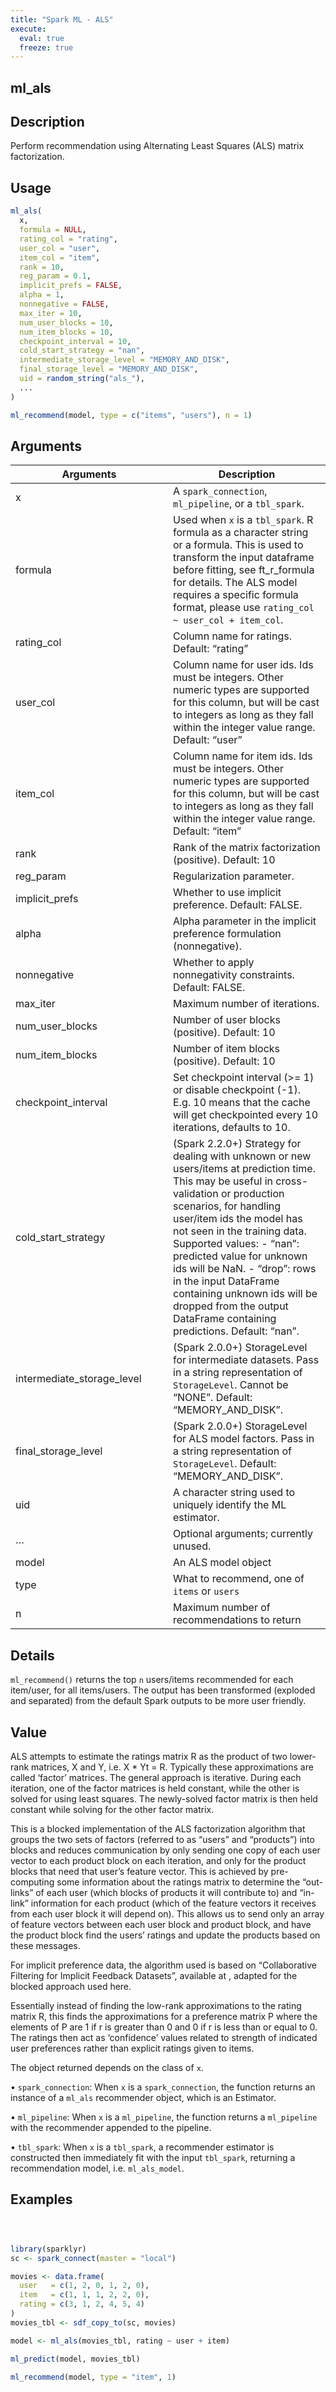 ```yaml
---
title: "Spark ML - ALS"
execute:
  eval: true
  freeze: true
---
```


## ml_als

## Description
Perform recommendation using Alternating Least Squares (ALS) matrix factorization.


## Usage
```r
ml_als(
  x,
  formula = NULL,
  rating_col = "rating",
  user_col = "user",
  item_col = "item",
  rank = 10,
  reg_param = 0.1,
  implicit_prefs = FALSE,
  alpha = 1,
  nonnegative = FALSE,
  max_iter = 10,
  num_user_blocks = 10,
  num_item_blocks = 10,
  checkpoint_interval = 10,
  cold_start_strategy = "nan",
  intermediate_storage_level = "MEMORY_AND_DISK",
  final_storage_level = "MEMORY_AND_DISK",
  uid = random_string("als_"),
  ...
)

ml_recommend(model, type = c("items", "users"), n = 1)
```

## Arguments
|Arguments|Description|
|---|---|
| x | A `spark_connection`, `ml_pipeline`, or a `tbl_spark`. |
| formula | Used when `x` is a `tbl_spark`. R formula as a character string or a formula. This is used to transform the input dataframe before fitting, see ft_r_formula for details. The ALS model requires a specific formula format, please use `rating_col ~ user_col + item_col`. |
| rating_col | Column name for ratings. Default: "rating" |
| user_col | Column name for user ids. Ids must be integers. Other numeric types are supported for this column, but will be cast to integers as long as they fall within the integer value range. Default: "user" |
| item_col | Column name for item ids. Ids must be integers. Other numeric types are supported for this column, but will be cast to integers as long as they fall within the integer value range. Default: "item" |
| rank | Rank of the matrix factorization (positive). Default: 10 |
| reg_param | Regularization parameter. |
| implicit_prefs | Whether to use implicit preference. Default: FALSE. |
| alpha | Alpha parameter in the implicit preference formulation (nonnegative). |
| nonnegative | Whether to apply nonnegativity constraints. Default: FALSE. |
| max_iter | Maximum number of iterations. |
| num_user_blocks | Number of user blocks (positive). Default: 10 |
| num_item_blocks | Number of item blocks (positive). Default: 10 |
| checkpoint_interval | Set checkpoint interval (>= 1) or disable checkpoint (-1). E.g. 10 means that the cache will get checkpointed every 10 iterations, defaults to 10. |
| cold_start_strategy | (Spark 2.2.0+) Strategy for dealing with unknown or new users/items at prediction time. This may be useful in cross-validation or production scenarios, for handling user/item ids the model has not seen in the training data. Supported values: - "nan": predicted value for unknown ids will be NaN. - "drop": rows in the input DataFrame containing unknown ids will be dropped from the output DataFrame containing predictions. Default: "nan". |
| intermediate_storage_level | (Spark 2.0.0+) StorageLevel for intermediate datasets. Pass in a string representation of `StorageLevel`. Cannot be "NONE". Default: "MEMORY_AND_DISK". |
| final_storage_level | (Spark 2.0.0+) StorageLevel for ALS model factors. Pass in a string representation of `StorageLevel`. Default: "MEMORY_AND_DISK". |
| uid | A character string used to uniquely identify the ML estimator. |
| ... | Optional arguments; currently unused. |
| model | An ALS model object |
| type | What to recommend, one of `items` or `users` |
| n | Maximum number of recommendations to return |

## Details
`ml_recommend()` returns the top `n` users/items recommended for each item/user, for all items/users. The output has been transformed (exploded and separated) from the default Spark outputs to be more user friendly.

## Value

ALS attempts to estimate the ratings matrix R as the product of two lower-rank matrices, X and Y, i.e. X * Yt = R. Typically these approximations are called 'factor' matrices. The general approach is iterative. During each iteration, one of the factor matrices is held constant, while the other is solved for using least squares. The newly-solved factor matrix is then held constant while solving for the other factor matrix. 



 This is a blocked implementation of the ALS factorization algorithm that groups the two sets of factors (referred to as "users" and "products") into blocks and reduces communication by only sending one copy of each user vector to each product block on each iteration, and only for the product blocks that need that user's feature vector. This is achieved by pre-computing some information about the ratings matrix to determine the "out-links" of each user (which blocks of products it will contribute to) and "in-link" information for each product (which of the feature vectors it receives from each user block it will depend on). This allows us to send only an array of feature vectors between each user block and product block, and have the product block find the users' ratings and update the products based on these messages. 



 For implicit preference data, the algorithm used is based on "Collaborative Filtering for Implicit Feedback Datasets", available at \Sexpr[results=rd]{tools:::Rd_expr_doi("10.1109/ICDM.2008.22")}, adapted for the blocked approach used here. 



 Essentially instead of finding the low-rank approximations to the rating matrix R, this finds the approximations for a preference matrix P where the elements of P are 1 if r is greater than 0 and 0 if r is less than or equal to 0. The ratings then act as 'confidence' values related to strength of indicated user preferences rather than explicit ratings given to items. 



 The object returned depends on the class of `x`. 



 • `spark_connection`: When `x` is a `spark_connection`, the function returns an instance of a `ml_als` recommender object, which is an Estimator. 



 • `ml_pipeline`: When `x` is a `ml_pipeline`, the function returns a `ml_pipeline` with the recommender appended to the pipeline. 



 • `tbl_spark`: When `x` is a `tbl_spark`, a recommender estimator is constructed then immediately fit with the input `tbl_spark`, returning a recommendation model, i.e. `ml_als_model`.






## Examples
```r



library(sparklyr)
sc <- spark_connect(master = "local")

movies <- data.frame(
  user   = c(1, 2, 0, 1, 2, 0),
  item   = c(1, 1, 1, 2, 2, 0),
  rating = c(3, 1, 2, 4, 5, 4)
)
movies_tbl <- sdf_copy_to(sc, movies)

model <- ml_als(movies_tbl, rating ~ user + item)

ml_predict(model, movies_tbl)

ml_recommend(model, type = "item", 1)



```
